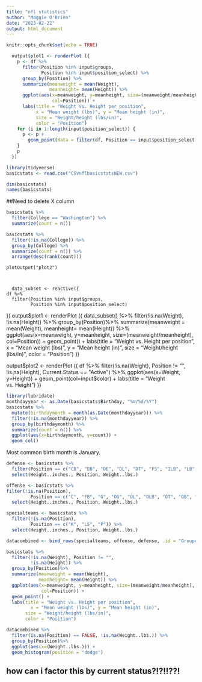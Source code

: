 ```yaml
---
title: "nfl statistics"
author: "Maggie O'Brien"
date: "2023-02-22"
output: html_document
---
```


```r
knitr::opts_chunk$set(echo = TRUE)
```

```r
  output$plot1 <- renderPlot ({
    p <- df %>%
      filter(Position %in% input$groups,
             Position %in% input$position_select) %>%
      group_by(Position) %>%
      summarize(meanweight = mean(Weight),
                meanheight= mean(Height)) %>%
      ggplot(aes(x=meanweight, y=meanheight, size=(meanweight/meanheight), 
                 col=Position)) +
      labs(title = "Weight vs. Height per position",
           x = "Mean weight (lbs)", y = "Mean height (in)",
           size = "Weight/height (lbs/in)",
           color = "Position")
    for (i in 1:length(input$position_select)) {
      p <- p + 
        geom_point(data = filter(df, Position == input$position_select[i])) 
    }
    p
  })
````

```r
library(tidyverse)
basicstats <- read.csv("CSVnflbasicstatsNEW.csv")

dim(basicstats)
names(basicstats)
```
##Need to delete X column

```r
basicstats %>%
  filter(College == "Washington") %>%
  summarize(count = n())
```

```r
basicstats %>%
  filter(!is.na(College)) %>%
  group_by(College) %>%
  summarize(count = n()) %>%
  arrange(desc(rank(count)))
```

                              
    plotOutput("plot2")
    
    
    
      data_subset <- reactive({
    df %>%
      filter(Position %in% input$groups,
             Position %in% input$position_select) 
  })
  output$plot1 <- renderPlot ({
    data_subset() %>%
      filter(!is.na(Weight), !is.na(Height)) %>%
      group_by(Position)%>%
      summarize(meanweight = mean(Weight),
                meanheight= mean(Height)) %>%
      ggplot(aes(x=meanweight, y=meanheight, size=(meanweight/meanheight), 
                 col=Position)) +
      geom_point() +
      labs(title = "Weight vs. Height per position",
           x = "Mean weight (lbs)", y = "Mean height (in)",
           size = "Weight/height (lbs/in)",
           color = "Position")
  })
  
  output$plot2 <- renderPlot ({
    df %>%
      filter(!is.na(Weight), Position != "",
             !is.na(Height), Current.Status == "Active") %>%
      ggplot(aes(x=Weight, y=Height)) +
      geom_point(col=input$color) +
      labs(title = "Weight vs. Height")
  })

```r
library(lubridate)
monthdayyear <- as.Date(basicstats$Birthday, "%m/%d/%Y")
basicstats %>%
  mutate(birthdaymonth = month(as.Date(monthdayyear))) %>%
  filter(!is.na(monthdayyear)) %>%
  group_by(birthdaymonth) %>%
  summarize(count = n()) %>%
  ggplot(aes(x=birthdaymonth, y=count)) +
  geom_col() 

```
Most common birth month is January.


```r
defense <- basicstats %>%
  filter(Position == c("CB", "DB", "DE", "DL", "DT", "FS", "ILB", "LB", "MLB", "NT", "SAF", "SS")) %>%
  select(Height..inches., Position, Weight..lbs.)

offense <- basicstats %>%
filter(!is.na(Position),
         Position == c("C", "FB", "G", "OG", "OL", "OLB", "OT", "QB", "RB", "WR", "T", "TE")) %>%
  select(Height..inches., Position, Weight..lbs.)

specialteams <- basicstats %>%
  filter(!is.na(Position),
         Position == c("K", "LS", "P")) %>%
  select(Height..inches., Position, Weight..lbs.)

datacombined <- bind_rows(specialteams, offense, defense, .id = "Grouped Teams")
```

```r
basicstats %>%
  filter(!is.na(Weight), Position != "",
         !is.na(Height)) %>%
  group_by(Position)%>%
  summarize(meanweight = mean(Weight),
            meanheight= mean(Height)) %>%
  ggplot(aes(x=meanweight, y=meanheight, size=(meanweight/meanheight), 
             col=Position)) +
  geom_point() +
  labs(title = "Weight vs. Height per position",
         x = "Mean weight (lbs)", y = "Mean height (in)",
       size = "Weight/height (lbs/in)",
       color = "Position")
```

```r
datacombined %>%
  filter(is.na(Position) == FALSE, !is.na(Weight..lbs.)) %>%
  group_by(Position)%>%
  ggplot(aes(x=(Weight..lbs.))) + 
  geom_histogram(position = "dodge")
```
## how can i factor this by current status?!?!!??!


